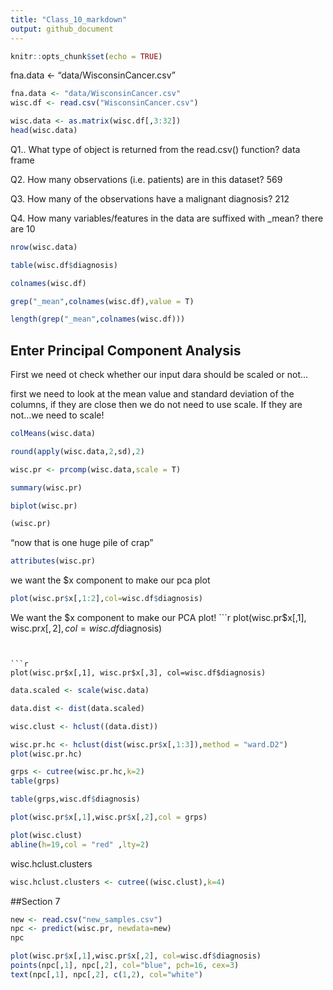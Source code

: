 ```yaml
---
title: "Class_10_markdown"
output: github_document
---
```


```r
knitr::opts_chunk$set(echo = TRUE)
```

fna.data <- "data/WisconsinCancer.csv"
```r
fna.data <- "data/WisconsinCancer.csv"
wisc.df <- read.csv("WisconsinCancer.csv")


```

```r
wisc.data <- as.matrix(wisc.df[,3:32])
head(wisc.data)
```


Q1.. What type of object is returned from the read.csv() function? 
data frame

Q2. How many observations (i.e. patients) are in this dataset? 
569

Q3. How many of the observations have a malignant diagnosis? 
 212
 
Q4. How many variables/features in the data are suffixed with _mean? 
 there are 10

```r
nrow(wisc.data)
```
```r
table(wisc.df$diagnosis)
```

```r
colnames(wisc.df)
```

```r
grep("_mean",colnames(wisc.df),value = T)
```


```r
length(grep("_mean",colnames(wisc.df)))
```

## Enter Principal Component Analysis

First we need ot check whether our input dara should be scaled or not...

first we need to look at the mean value and standard deviation of the columns, if they are close then we do not need to use scale. If they are not...we need to scale!


```r
colMeans(wisc.data)
```


```r
round(apply(wisc.data,2,sd),2)
```


```r
wisc.pr <- prcomp(wisc.data,scale = T)
```

```r
summary(wisc.pr)
```

```r
biplot(wisc.pr)
```
```r
(wisc.pr)
```

"now that is one huge pile of crap"

```r
attributes(wisc.pr)
```

we want the $x component to make our pca plot

```r
plot(wisc.pr$x[,1:2],col=wisc.df$diagnosis)
```

We want the $x component to make our PCA plot!
```r
plot(wisc.pr$x[,1], wisc.pr$x[,2], col=wisc.df$diagnosis)
```


```r
plot(wisc.pr$x[,1], wisc.pr$x[,3], col=wisc.df$diagnosis)
```



```r
data.scaled <- scale(wisc.data)
```

```r
data.dist <- dist(data.scaled)
```

```r
wisc.clust <- hclust((data.dist))
```

```r
wisc.pr.hc <- hclust(dist(wisc.pr$x[,1:3]),method = "ward.D2")
plot(wisc.pr.hc)
```


```r
grps <- cutree(wisc.pr.hc,k=2)
table(grps)
```


```r
table(grps,wisc.df$diagnosis)
```



```r
plot(wisc.pr$x[,1],wisc.pr$x[,2],col = grps)
```





```r
plot(wisc.clust)
abline(h=19,col = "red" ,lty=2)
```


wisc.hclust.clusters 
```r
wisc.hclust.clusters <- cutree((wisc.clust),k=4)
```






##Section 7

```r
new <- read.csv("new_samples.csv")
npc <- predict(wisc.pr, newdata=new)
npc
```


```r
plot(wisc.pr$x[,1],wisc.pr$x[,2], col=wisc.df$diagnosis)
points(npc[,1], npc[,2], col="blue", pch=16, cex=3)
text(npc[,1], npc[,2], c(1,2), col="white")
```



